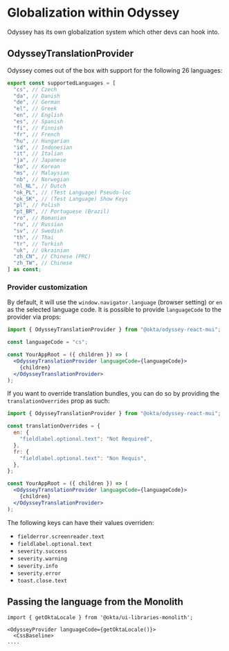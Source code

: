 
<Meta title="Guidelines/Odyssey Translation Provider" />

# Globalization within Odyssey

Odyssey has its own globalization system which other devs can hook into.

## OdysseyTranslationProvider

Odyssey comes out of the box with support for the following 26 languages:

```ts
export const supportedLanguages = [
  "cs", // Czech
  "da", // Danish
  "de", // German
  "el", // Greek
  "en", // English
  "es", // Spanish
  "fi", // Finnish
  "fr", // French
  "hu", // Hungarian
  "id", // Indonesian
  "it", // Italian
  "ja", // Japanese
  "ko", // Korean
  "ms", // Malaysian
  "nb", // Norwegian
  "nl_NL", // Dutch
  "ok_PL", // (Test Language) Pseudo-loc
  "ok_SK", // (Test Language) Show Keys
  "pl", // Polish
  "pt_BR", // Portuguese (Brazil)
  "ro", // Romanian
  "ru", // Russian
  "sv", // Swedish
  "th", // Thai
  "tr", // Turkish
  "uk", // Ukrainian
  "zh_CN", // Chinese (PRC)
  "zh_TW", // Chinese
] as const;
```

### Provider customization

By default, it will use the `window.navigator.language` (browser setting) or `en` as the selected language code. It is possible to provide `languageCode` to the provider via props:

```jsx
import { OdysseyTranslationProvider } from "@okta/odyssey-react-mui";

const languageCode = "cs";

const YourAppRoot = ({ children }) => (
  <OdysseyTranslationProvider languageCode={languageCode}>
    {children}
  </OdysseyTranslationProvider>
);
```

If you want to override translation bundles, you can do so by providing the `translationOverrides` prop as such:

```jsx
import { OdysseyTranslationProvider } from "@okta/odyssey-react-mui";

const translationOverrides = {
  en: {
    "fieldlabel.optional.text": "Not Required",
  },
  fr: {
    "fieldlabel.optional.text": "Non Requis",
  },
};

const YourAppRoot = ({ children }) => (
  <OdysseyTranslationProvider languageCode={languageCode}>
    {children}
  </OdysseyTranslationProvider>
);
```

The following keys can have their values overriden:

- `fielderror.screenreader.text`
- `fieldlabel.optional.text`
- `severity.success`
- `severity.warning`
- `severity.info`
- `severity.error`
- `toast.close.text`

## Passing the language from the Monolith

```
import { getOktaLocale } from '@okta/ui-libraries-monolith';

<OdysseyProvider languageCode={getOktaLocale()}>
  <CssBaseline>
....
```
